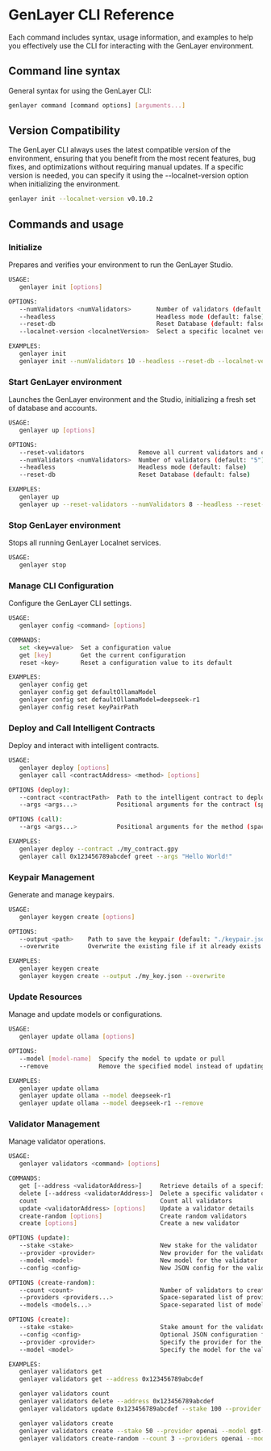 # GenLayer CLI Reference

Each command includes syntax, usage information, and examples to help you effectively use the CLI for interacting with the GenLayer environment.

## Command line syntax

General syntax for using the GenLayer CLI:

```bash
genlayer command [command options] [arguments...]
```

## Version Compatibility

The GenLayer CLI always uses the latest compatible version of the environment, ensuring that you benefit from the most recent features, bug fixes, and optimizations without requiring manual updates. If a specific version is needed, you can specify it using the --localnet-version option when initializing the environment.

```bash
genlayer init --localnet-version v0.10.2
```

## Commands and usage

### Initialize

Prepares and verifies your environment to run the GenLayer Studio.

```bash
USAGE:
   genlayer init [options]

OPTIONS:
   --numValidators <numValidators>       Number of validators (default: "5")
   --headless                            Headless mode (default: false)
   --reset-db                            Reset Database (default: false)
   --localnet-version <localnetVersion>  Select a specific localnet version

EXAMPLES:
   genlayer init
   genlayer init --numValidators 10 --headless --reset-db --localnet-version v0.10.2
```

### Start GenLayer environment

Launches the GenLayer environment and the Studio, initializing a fresh set of database and accounts.

```bash
USAGE:
   genlayer up [options]

OPTIONS:
   --reset-validators               Remove all current validators and create new random ones (default: false)
   --numValidators <numValidators>  Number of validators (default: "5")
   --headless                       Headless mode (default: false)
   --reset-db                       Reset Database (default: false)

EXAMPLES:
   genlayer up
   genlayer up --reset-validators --numValidators 8 --headless --reset-db
```

### Stop GenLayer environment

Stops all running GenLayer Localnet services.

```bash
USAGE:
   genlayer stop
```

### Manage CLI Configuration

Configure the GenLayer CLI settings.

```bash
USAGE:
   genlayer config <command> [options]

COMMANDS:
   set <key=value>  Set a configuration value
   get [key]        Get the current configuration
   reset <key>      Reset a configuration value to its default

EXAMPLES:
   genlayer config get
   genlayer config get defaultOllamaModel
   genlayer config set defaultOllamaModel=deepseek-r1
   genlayer config reset keyPairPath
```

### Deploy and Call Intelligent Contracts

Deploy and interact with intelligent contracts.

```bash
USAGE:
   genlayer deploy [options]
   genlayer call <contractAddress> <method> [options]

OPTIONS (deploy):
   --contract <contractPath>  Path to the intelligent contract to deploy
   --args <args...>           Positional arguments for the contract (space-separated, use quotes for multi-word arguments)

OPTIONS (call):
   --args <args...>           Positional arguments for the method (space-separated, use quotes for multi-word arguments)

EXAMPLES:
   genlayer deploy --contract ./my_contract.gpy
   genlayer call 0x123456789abcdef greet --args "Hello World!"
```

### Keypair Management

Generate and manage keypairs.

```bash
USAGE:
   genlayer keygen create [options]

OPTIONS:
   --output <path>    Path to save the keypair (default: "./keypair.json")
   --overwrite        Overwrite the existing file if it already exists (default: false)

EXAMPLES:
   genlayer keygen create
   genlayer keygen create --output ./my_key.json --overwrite
```

### Update Resources

Manage and update models or configurations.

```bash
USAGE:
   genlayer update ollama [options]

OPTIONS:
   --model [model-name]  Specify the model to update or pull
   --remove              Remove the specified model instead of updating

EXAMPLES:
   genlayer update ollama
   genlayer update ollama --model deepseek-r1
   genlayer update ollama --model deepseek-r1 --remove
```

### Validator Management

Manage validator operations.

```bash
USAGE:
   genlayer validators <command> [options]

COMMANDS:
   get [--address <validatorAddress>]     Retrieve details of a specific validator or all validators
   delete [--address <validatorAddress>]  Delete a specific validator or all validators
   count                                  Count all validators
   update <validatorAddress> [options]    Update a validator details
   create-random [options]                Create random validators
   create [options]                       Create a new validator

OPTIONS (update):
   --stake <stake>                        New stake for the validator
   --provider <provider>                  New provider for the validator
   --model <model>                        New model for the validator
   --config <config>                      New JSON config for the validator

OPTIONS (create-random):
   --count <count>                        Number of validators to create (default: "1")
   --providers <providers...>             Space-separated list of provider names (e.g., openai ollama)
   --models <models...>                   Space-separated list of model names (e.g., gpt-4 gpt-4o)

OPTIONS (create):
   --stake <stake>                        Stake amount for the validator (default: 1)
   --config <config>                      Optional JSON configuration for the validator
   --provider <provider>                  Specify the provider for the validator
   --model <model>                        Specify the model for the validator

EXAMPLES:
   genlayer validators get
   genlayer validators get --address 0x123456789abcdef

   genlayer validators count
   genlayer validators delete --address 0x123456789abcdef
   genlayer validators update 0x123456789abcdef --stake 100 --provider openai --model gpt-4

   genlayer validators create
   genlayer validators create --stake 50 --provider openai --model gpt-4
   genlayer validators create-random --count 3 --providers openai --models gpt-4 gpt-4o

```
